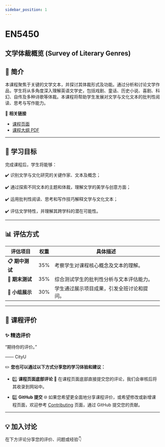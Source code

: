 ```yaml
---
sidebar_position: 1
---
```


# EN5450
## 文学体裁概览 (Survey of Literary Genres)

## **📘 简介**
本课程聚焦于关键的文学文本，并探讨其体裁形式及功能。通过分析和讨论文学作品，学生将从多角度深入理解英语文学史，包括戏剧、童话、历史小说、喜剧、科幻、自传及多种诗歌等体裁。本课程将帮助学生发展对文学与文化文本的批判性阅读、思考与写作能力。

🔗 **相关链接**
- [课程页面](https://www.cityu.edu.hk/catalogue/pg/202425/course/EN5450.htm)
- [课程大纲 PDF](https://www.cityu.edu.hk/catalogue/pg/202425/course/EN5450.pdf)

---

## **🎯 学习目标**

完成课程后，学生将能够：

✔️ 识别文学与文化研究的关键作家、文本及概念；

✔️ 通过探索不同文本的主题和体裁，理解文学的美学与创意方面；

✔️ 运用批判性阅读、思考和写作技巧解释文学与文化文本；

✔️ 评估文学特性，并理解其跨学科的潜在可能性。

---

## **📊 评估方式**

| **评估项目**          | **权重** | **具体描述**                                                                                       |
|----------------------|---------|---------------------------------------------------------------------------------------------------|
| **📋 期中测试**        | 35%     | 考察学生对课程核心概念及文本的理解。                                                              |
| **📂 期末测试**        | 35%     | 综合测试学生的批判性分析与文本评估能力。                                                         |
| **📢 小组展示**        | 30%     | 学生通过展示项目成果，引发全班讨论和提问。                                                       |

---

## **💬 课程评价**

### ✨ **精选评价**
<div className={commentStyles.commentBox}>
    <p className={commentStyles.commentText}>
        “期待你的评价。”
    </p>
    <p className={commentStyles.commentAuthor}>—— CityU</p>
</div>

✏️ **您也可以通过以下方式分享您的学习体验和建议：**

- 1️⃣ **课程页面底部评论**
💬 在课程页面底部直接提交您的评论，我们会审核后将其收录到网站中。

- 2️⃣ **GitHub 提交**
🌐 如果您希望更全面地分享课程评价，或希望修改或新增课程页面，欢迎参考 [Contributing](/contributing) 页面，通过 GitHub 提交您的贡献。

---

## **💡 加入讨论**

在下方评论分享您的评价、问题或经验👇
<Utterances />
